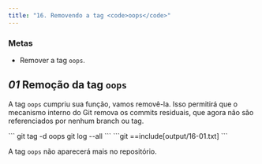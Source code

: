 ```yaml
---
title: "16. Removendo a tag <code>oops</code>"
---
```


### Metas

- Remover a tag `oops`.

## _01_ Remoção da tag `oops`

A tag `oops` cumpriu sua função, vamos removê-la. Isso permitirá que o mecanismo interno do Git remova os commits residuais, que agora não são referenciados por nenhum branch ou tag.

<Run>
```
git tag -d oops
git log --all
```
</Run>

<Output>
```git
==include[output/16-01.txt]
```
</Output>

A tag `oops` não aparecerá mais no repositório.
